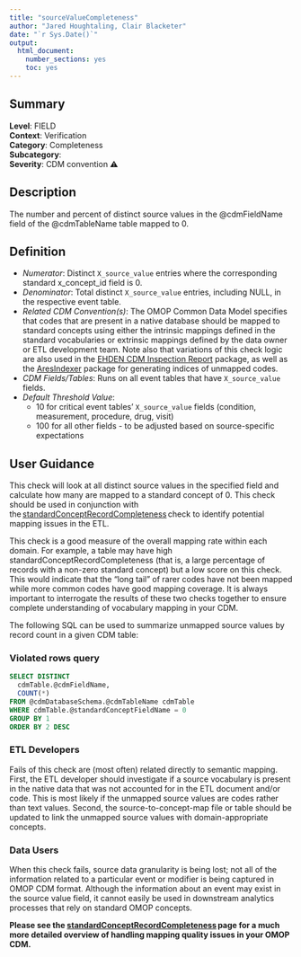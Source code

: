 ```yaml
---
title: "sourceValueCompleteness"
author: "Jared Houghtaling, Clair Blacketer"
date: "`r Sys.Date()`"
output:
  html_document:
    number_sections: yes
    toc: yes
---
```


## Summary

**Level**: FIELD\
**Context**: Verification\
**Category**: Completeness\
**Subcategory**: \
**Severity**: CDM convention &#x26A0;


## Description
The number and percent of distinct source values in the @cdmFieldName field of the @cdmTableName table mapped to 0.


## Definition

- *Numerator*: Distinct `X_source_value` entries where the corresponding standard x_concept_id field is 0. 
- *Denominator*: Total distinct `X_source_value` entries, including NULL, in the respective event table. 
- *Related CDM Convention(s)*: The OMOP Common Data Model specifies that codes that are present in a native database should be mapped to standard concepts using either the intrinsic mappings defined in the standard vocabularies or extrinsic mappings defined by the data owner or ETL development team.  Note also that variations of this check logic are also used in the [EHDEN CDM Inspection Report](https://github.com/EHDEN/CdmInspection) package, as well as the [AresIndexer](https://github.com/OHDSI/AresIndexer) package for generating indices of unmapped codes.  
- *CDM Fields/Tables*: Runs on all event tables that have `X_source_value` fields.
- *Default Threshold Value*: 
  - 10 for critical event tables' `X_source_value` fields (condition, measurement, procedure, drug, visit)
  - 100 for all other fields - to be adjusted based on source-specific expectations


## User Guidance
This check will look at all distinct source values in the specified field and calculate how many are mapped to a standard concept of 0. This check should be used in conjunction with the [standardConceptRecordCompleteness](checks/standardConceptRecordCompleteness.html) check to identify potential mapping issues in the ETL. \

This check is a good measure of the overall mapping rate within each domain.  For example, a table may have high standardConceptRecordCompleteness (that is, a large percentage of records with a non-zero standard concept) but a low score on this check.  This would indicate that the "long tail" of rarer codes have not been mapped while more common codes have good mapping coverage.  It is always important to interrogate the results of these two checks together to ensure complete understanding of vocabulary mapping in your CDM.

The following SQL can be used to summarize unmapped source values by record count in a given CDM table:

### Violated rows query
```sql
SELECT DISTINCT 
  cdmTable.@cdmFieldName,
  COUNT(*)
FROM @cdmDatabaseSchema.@cdmTableName cdmTable
WHERE cdmTable.@standardConceptFieldName = 0
GROUP BY 1
ORDER BY 2 DESC
```


### ETL Developers
Fails of this check are (most often) related directly to semantic mapping. First, the ETL developer should investigate if a source vocabulary is present in the native data that was not accounted for in the ETL document and/or code. This is most likely if the unmapped source values are codes rather than text values. Second, the source-to-concept-map file or table should be updated to link the unmapped source values with domain-appropriate concepts. 

### Data Users
When this check fails, source data granularity is being lost; not all of the information related to a particular event or modifier is being captured in OMOP CDM format. Although the information about an event may exist in the source value field, it cannot easily be used in downstream analytics processes that rely on standard OMOP concepts.

**Please see the [standardConceptRecordCompleteness](standardConceptRecordCompleteness.html) page for a much more detailed overview of handling mapping quality issues in your OMOP CDM.**
